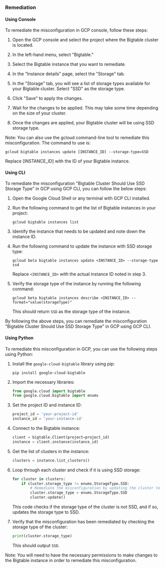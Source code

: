 ### Remediation

#### Using Console

To remediate the misconfiguration in GCP console, follow these steps:

1. Open the GCP console and select the project where the Bigtable cluster is located.

2. In the left-hand menu, select "Bigtable."

3. Select the Bigtable instance that you want to remediate.

4. In the "Instance details" page, select the "Storage" tab.

5. In the "Storage" tab, you will see a list of storage types available for your Bigtable cluster. Select "SSD" as the storage type.

6. Click "Save" to apply the changes.

7. Wait for the changes to be applied. This may take some time depending on the size of your cluster.

8. Once the changes are applied, your Bigtable cluster will be using SSD storage type.

Note: You can also use the gcloud command-line tool to remediate this misconfiguration. The command to use is:

```
gcloud bigtable instances update [INSTANCE_ID] --storage-type=SSD
```

Replace [INSTANCE_ID] with the ID of your Bigtable instance.

#### Using CLI

To remediate the misconfiguration "Bigtable Cluster Should Use SSD Storage Type" in GCP using GCP CLI, you can follow the below steps:

1. Open the Google Cloud Shell or any terminal with GCP CLI installed.

2. Run the following command to get the list of Bigtable instances in your project:

   ```
   gcloud bigtable instances list
   ```

3. Identify the instance that needs to be updated and note down the instance ID.

4. Run the following command to update the instance with SSD storage type:

   ```
   gcloud beta bigtable instances update <INSTANCE_ID> --storage-type ssd
   ```

   Replace `<INSTANCE_ID>` with the actual instance ID noted in step 3.

5. Verify the storage type of the instance by running the following command:

   ```
   gcloud beta bigtable instances describe <INSTANCE_ID> --format="value(storageType)"
   ```

   This should return `SSD` as the storage type of the instance.

By following the above steps, you can remediate the misconfiguration "Bigtable Cluster Should Use SSD Storage Type" in GCP using GCP CLI.

#### Using Python

To remediate this misconfiguration in GCP, you can use the following steps using Python:

1. Install the `google-cloud-bigtable` library using pip:

   ```
   pip install google-cloud-bigtable
   ```

2. Import the necessary libraries:

   ```python
   from google.cloud import bigtable
   from google.cloud.bigtable import enums
   ```

3. Set the project ID and instance ID:

   ```python
   project_id = 'your-project-id'
   instance_id = 'your-instance-id'
   ```

4. Connect to the Bigtable instance:

   ```python
   client = bigtable.Client(project=project_id)
   instance = client.instance(instance_id)
   ```

5. Get the list of clusters in the instance:

   ```python
   clusters = instance.list_clusters()
   ```

6. Loop through each cluster and check if it is using SSD storage:

   ```python
   for cluster in clusters:
       if cluster.storage_type != enums.StorageType.SSD:
           # Remediate the misconfiguration by updating the cluster to use SSD storage
           cluster.storage_type = enums.StorageType.SSD
           cluster.update()
   ```

   This code checks if the storage type of the cluster is not SSD, and if so, updates the storage type to SSD.

7. Verify that the misconfiguration has been remediated by checking the storage type of the cluster:

   ```python
   print(cluster.storage_type)
   ```

   This should output `SSD`.

Note: You will need to have the necessary permissions to make changes to the Bigtable instance in order to remediate this misconfiguration.

